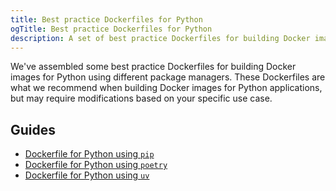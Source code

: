 ```yaml
---
title: Best practice Dockerfiles for Python
ogTitle: Best practice Dockerfiles for Python
description: A set of best practice Dockerfiles for building Docker images for Python
---
```


We've assembled some best practice Dockerfiles for building Docker images for Python using different package managers. These Dockerfiles are what we recommend when building Docker images for Python applications, but may require modifications based on your specific use case.

## Guides

- [Dockerfile for Python using `pip`](/docs/container-builds/how-to-guides/optimal-dockerfiles/python-pip-dockerfile)
- [Dockerfile for Python using `poetry`](/docs/container-builds/how-to-guides/optimal-dockerfiles/python-poetry-dockerfile)
- [Dockerfile for Python using `uv`](/docs/container-builds/how-to-guides/optimal-dockerfiles/python-uv-dockerfile)
